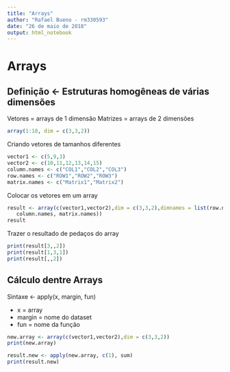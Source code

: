```yaml
---
title: "Arrays"
author: "Rafael Bueno - rm330593"
date: "26 de maio de 2018"
output: html_notebook
---
```


# Arrays

## Definição <- Estruturas homogêneas de várias dimensões

Vetores = arrays de 1 dimensão
Matrizes = arrays de 2 dimensões

```r
array(1:18, dim = c(3,3,2))
```

Criando vetores de tamanhos diferentes

```r
vector1 <- c(5,9,3)
vector2 <- c(10,11,12,13,14,15)
column.names <- c("COL1","COL2","COL3")
row.names <- c("ROW1","ROW2","ROW3")
matrix.names <- c("Matrix1","Matrix2")
```

Colocar os vetores em um array

```r
result <- array(c(vector1,vector2),dim = c(3,3,2),dimnames = list(row.names,
   column.names, matrix.names))
result
```

Trazer o resultado de pedaços do array

```r
print(result[3,,2])
print(result[1,3,1])
print(result[,,2])
```

## Cálculo dentre Arrays

Sintaxe <- apply(x, margin, fun)

* x = array
* margin = nome do dataset
* fun = nome da função

```r
new.array <- array(c(vector1,vector2),dim = c(3,3,2))
print(new.array)
```

```r
result.new <- apply(new.array, c(1), sum)
print(result.new)
```






